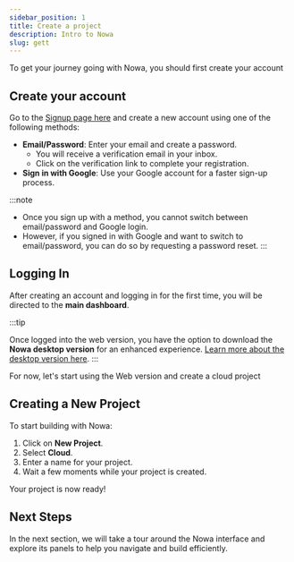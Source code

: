 ```yaml
---
sidebar_position: 1
title: Create a project 
description: Intro to Nowa
slug: gett
---
```

 

To get your journey going with Nowa, you should first create your account
## Create your account

Go to the [Signup page here](https://app.nowa.dev/signup) and create a new account using one of the following methods:

- **Email/Password**: Enter your email and create a password.
    - You will receive a verification email in your inbox.
    - Click on the verification link to complete your registration.
- **Sign in with Google**: Use your Google account for a faster sign-up process.

:::note

- Once you sign up with a method, you cannot switch between email/password and Google login.
- However, if you signed in with Google and want to switch to email/password, you can do so by requesting a password reset.
:::

## Logging In 

After creating an account and logging in for the first time, you will be directed to the **main dashboard**.

:::tip

Once logged into the web version, you have the option to download the **Nowa desktop version** for an enhanced experience. [Learn more about the desktop version here](https://chatgpt.com/c/67b218d9-f140-8010-8e1a-f76c8f6cbb5b#).
:::

For now, let's start using the Web version and create a cloud project

## Creating a New Project

To start building with Nowa:

1. Click on **New Project**.
2. Select **Cloud**.
3. Enter a name for your project.
4. Wait a few moments while your project is created.

Your project is now ready!

## Next Steps

In the next section, we will take a tour around the Nowa interface and explore its panels to help you navigate and build efficiently.